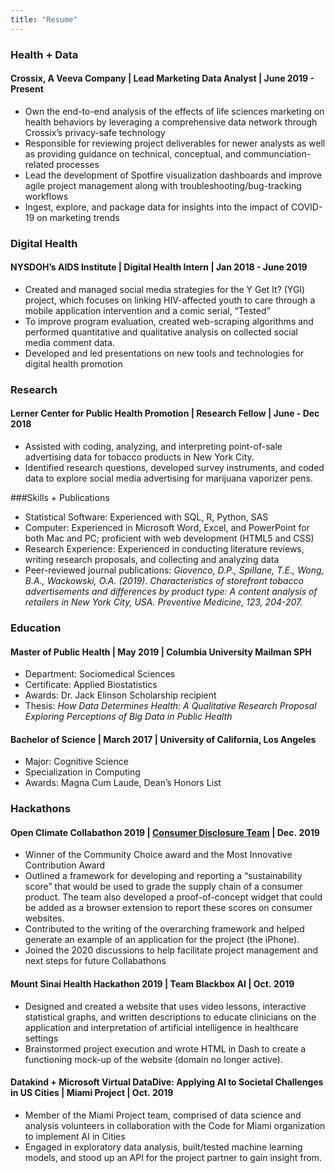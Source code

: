 ```yaml
---
title: "Resume"
---
```


### Health + Data 

#### Crossix, A Veeva Company | Lead Marketing Data Analyst | June 2019 - Present
* Own the end-to-end analysis of the effects of life sciences marketing on health behaviors by leveraging a comprehensive data network through Crossix’s privacy-safe technology
* Responsible for reviewing project deliverables for newer analysts as well as providing guidance on technical, conceptual, and communciation-related processes
* Lead the development of Spotfire visualization dashboards and improve agile project management along with troubleshooting/bug-tracking workflows
* Ingest, explore, and package data for insights into the impact of COVID-19 on marketing trends
 
### Digital Health 

#### NYSDOH's AIDS Institute | Digital Health Intern | Jan 2018 - June 2019
* Created and managed social media strategies for the Y Get It? (YGI) project, which focuses on linking HIV-affected youth to care through a mobile application intervention and a comic serial, “Tested”    
* To improve program evaluation, created web-scraping algorithms and performed quantitative and qualitative analysis on collected social media comment data.
* Developed and led presentations on new tools and technologies for digital health promotion

### Research 

#### Lerner Center for Public Health Promotion | Research Fellow | June - Dec 2018
* Assisted with coding, analyzing, and interpreting point-of-sale advertising data for tobacco products in New York City.
* Identified research questions, developed survey instruments, and coded data to explore social media advertising for marijuana vaporizer pens.

###Skills + Publications

* Statistical Software: Experienced with SQL, R, Python, SAS
* Computer: Experienced in Microsoft Word, Excel, and PowerPoint for both Mac and PC; proficient with web development (HTML5 and CSS)
* Research Experience: Experienced in conducting literature reviews, writing research proposals, and collecting and analyzing data
* Peer-reviewed journal publications: *Giovenco, D.P., Spillane, T.E., Wong, B.A., Wackowski, O.A. (2019). Characteristics of storefront tobacco advertisements and differences by product type: A content analysis of retailers in New York City, USA. Preventive Medicine, 123, 204-207.*

### Education

#### Master of Public Health | May 2019 | Columbia University Mailman SPH
* Department: Sociomedical Sciences
* Certificate: Applied Biostatistics
* Awards: Dr. Jack Elinson Scholarship recipient
* Thesis: *How Data Determines Health: A Qualitative Research Proposal Exploring Perceptions of Big Data in Public Health*

#### Bachelor of Science | March 2017 | University of California, Los Angeles
* Major: Cognitive Science
* Specialization in Computing
* Awards: Magna Cum Laude, Dean's Honors List

### Hackathons

#### Open Climate Collabathon 2019 | [Consumer Disclosure Team](https://collabathon-docs.openclimate.earth/hacks/team-contributions/consumer-disclosure-and-sustainable-supply-chains) | Dec. 2019
*	Winner of the Community Choice award and the Most Innovative Contribution Award
*	Outlined a framework for developing and reporting a "sustainability score" that would be used to grade the supply chain of a consumer product. The team also developed a proof-of-concept widget that could be added as a browser extension to report these scores on consumer websites.
*	Contributed to the writing of the overarching framework and helped generate an example of an application for the project (the iPhone). 
*	Joined the 2020 discussions to help facilitate project management and next steps for future Collabathons

#### Mount Sinai Health Hackathon 2019 | Team Blackbox AI | Oct. 2019
*	Designed and created a website that uses video lessons, interactive statistical graphs, and written descriptions to educate clinicians on the application and interpretation of artificial intelligence in healthcare settings
*	Brainstormed project execution and wrote HTML in Dash to create a functioning mock-up of the website (domain no longer active).

#### Datakind + Microsoft Virtual DataDive: Applying AI to Societal Challenges in US Cities | Miami Project | Oct. 2019
*	Member of the Miami Project team, comprised of data science and analysis volunteers in collaboration with the Code for Miami organization to implement AI in Cities 
*	Engaged in exploratory data analysis, built/tested machine learning models, and stood up an API for the project partner to gain insight from. 

